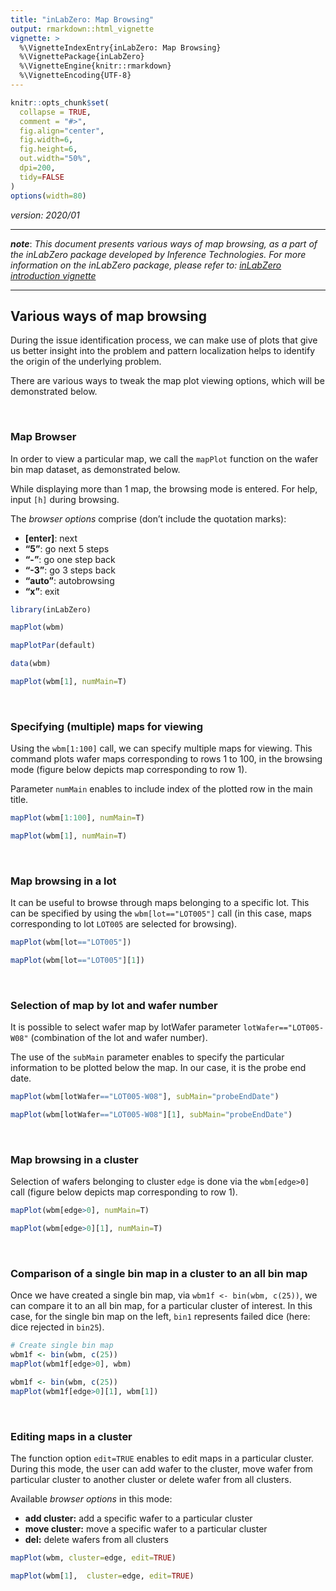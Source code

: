 ```yaml
---
title: "inLabZero: Map Browsing"
output: rmarkdown::html_vignette
vignette: >
  %\VignetteIndexEntry{inLabZero: Map Browsing}
  %\VignettePackage{inLabZero}
  %\VignetteEngine{knitr::rmarkdown}
  %\VignetteEncoding{UTF-8}
---
```


```r
knitr::opts_chunk$set(
  collapse = TRUE,
  comment = "#>",
  fig.align="center",
  fig.width=6, 
  fig.height=6,
  out.width="50%",
  dpi=200,
  tidy=FALSE
)
options(width=80)
```

_version: 2020/01_


***

**_note_**: *This document presents various ways of map browsing, as a part of the inLabZero package developed by
Inference Technologies. For more information on the inLabZero package, please refer to: [inLabZero introduction
vignette](InLabIntro.html)*   

***


## Various ways of map browsing

During the issue identification process, we can make use of plots that give us better insight into the problem and
pattern localization helps to identify the origin of the underlying problem.

There are various ways to tweak the map plot viewing options, which will be demonstrated below.



<br>

### Map Browser

In order to view a particular map, we call the `mapPlot` function on the wafer bin map dataset, as demonstrated below. 

While displaying more than 1 map, the browsing mode is entered. For help, input `[h]` during browsing. 

The *browser options* comprise (don't include the quotation marks):

<ul>
<li><strong>[enter]</strong>: next</li>
<li><strong>"5"</strong>: go next 5 steps</li>
<li><strong>"-"</strong>: go one step back</li>
<li><strong>"-3"</strong>: go 3 steps back</li>
<li><strong>"auto"</strong>: autobrowsing</li>
<li><strong>"x"</strong>: exit</li>
</ul>


```r
library(inLabZero)
```

```r
mapPlot(wbm)
```

```r
mapPlotPar(default)
```

```r
data(wbm)

mapPlot(wbm[1], numMain=T)
```



<br>

### Specifying (multiple) maps for viewing


Using the `wbm[1:100]` call, we can specify multiple maps for viewing. This command plots wafer maps  corresponding to
rows 1 to 100, in the browsing mode (figure below depicts map corresponding to row 1). 

Parameter `numMain` enables to include index of the plotted row in the main title.


```r
mapPlot(wbm[1:100], numMain=T)
```

```r
mapPlot(wbm[1], numMain=T)
```


<br>

### Map browsing in a lot

It can be useful to browse through maps belonging to a specific lot. This can be specified by using the
`wbm[lot=="LOT005"]` call (in this case, maps corresponding to lot `LOT005` are selected for browsing).

```r
mapPlot(wbm[lot=="LOT005"]) 
```
```r
mapPlot(wbm[lot=="LOT005"][1]) 
```


<br>

### Selection of map by lot and wafer number


It is possible to select wafer map by lotWafer parameter `lotWafer=="LOT005-W08"` (combination of the lot and wafer
number). 

The use of the `subMain` parameter enables to specify the particular information to be plotted below the map. In our
case, it is the probe end date.


```r
mapPlot(wbm[lotWafer=="LOT005-W08"], subMain="probeEndDate") 
```
```r
mapPlot(wbm[lotWafer=="LOT005-W08"][1], subMain="probeEndDate") 
```


<br>

### Map browsing in a cluster


Selection of wafers belonging to cluster `edge` is done via the `wbm[edge>0]` call (figure below depicts map
corresponding to row 1).


```r
mapPlot(wbm[edge>0], numMain=T)
```
```r
mapPlot(wbm[edge>0][1], numMain=T)
```


<br>

### Comparison of a single bin map in a cluster to an all bin map

Once we have created a single bin map, via `wbm1f <- bin(wbm, c(25))`, we can compare it to an all bin map, for a
particular cluster of interest. In this case, for the single bin map on the left, `bin1` represents failed dice (here:
dice rejected in `bin25`). 


```r
# Create single bin map
wbm1f <- bin(wbm, c(25))
mapPlot(wbm1f[edge>0], wbm)

```
```r
wbm1f <- bin(wbm, c(25))
mapPlot(wbm1f[edge>0][1], wbm[1])
```

<br>

### Editing maps in a cluster

The function option `edit=TRUE` enables to edit maps in a particular cluster. During this mode, the user can add wafer
to the cluster, move wafer from particular cluster to another cluster or delete wafer from all clusters.


Available *browser options* in this mode:

<ul>
<li><strong>add cluster:</strong> add a specific wafer to a particular cluster </li>
<li><strong>move cluster:</strong> move a specific wafer to a particular cluster</li>
<li><strong>del:</strong> delete wafers from all clusters</li>
</ul>

```r
mapPlot(wbm, cluster=edge, edit=TRUE)
```
```r
mapPlot(wbm[1],  cluster=edge, edit=TRUE)
```




